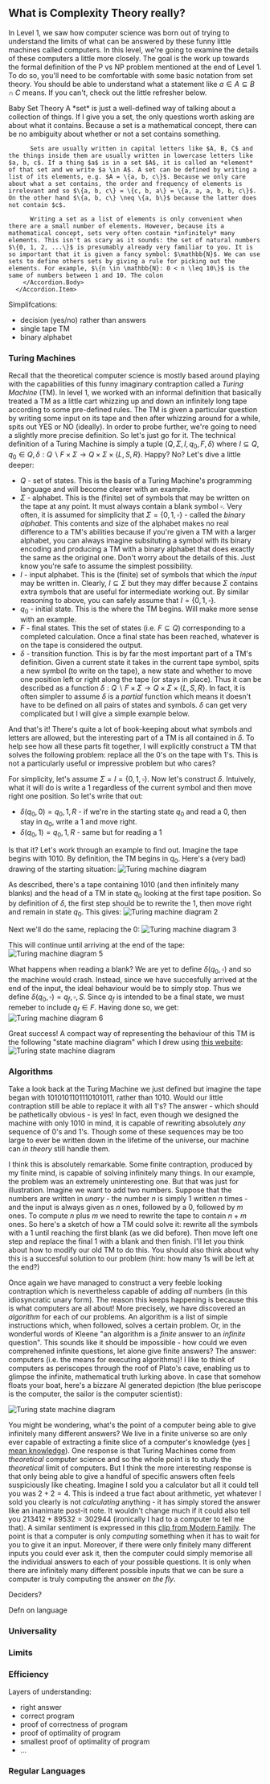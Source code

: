 
## What is Complexity Theory really?

In Level 1, we saw how computer science was born out of trying to understand the limits of what can be answered by these funny little machines called computers. In this level, we're going to examine the details of these computers a little more closely. The goal is the work up towards the formal definition of the $\mathsf{P}$ vs $\mathsf{NP}$ problem mentioned at the end of Level 1. To do so, you'll need to be comfortable with some basic notation from set theory. You should be able to understand what a statement like $a \in A \subseteq B \cap C$ means. If you can't, check out the little refresher below.


<Accordion >
      <Accordion.Item eventKey="0">
        <Accordion.Header>Baby Set Theory</Accordion.Header>
        <Accordion.Body>
          A *set* is just a well-defined way of talking about a collection of things. If I give you a set, the only questions worth asking are about what it contains. Because a set is a mathematical concept, there can be no ambiguity about whether or not a set contains something. 
          
          Sets are usually written in capital letters like $A, B, C$ and the things inside them are usually written in lowercase letters like $a, b, c$. If a thing $a$ is in a set $A$, it is called an *element* of that set and we write $a \in A$. A set can be defined by writing a list of its elements, e.g. $A = \{a, b, c\}$. Because we only care about what a set contains, the order and frequency of elements is irrelevant and so $\{a, b, c\} = \{c, b, a\} = \{a, a, a, b, b, c\}$. On the other hand $\{a, b, c\} \neq \{a, b\}$ because the latter does not contain $c$.

          Writing a set as a list of elements is only convenient when there are a small number of elements. However, because its a mathematical concept, sets very often contain *infinitely* many elements. This isn't as scary as it sounds: the set of natural numbers $\{0, 1, 2, ...\}$ is presumably already very familiar to you. It is so important that it is given a fancy symbol: $\mathbb{N}$. We can use sets to define others sets by giving a rule for picking out the elements. For example, $\{n \in \mathbb{N}: 0 < n \leq 10\}$ is the same of numbers between 1 and 10. The colon 
        </Accordion.Body>
      </Accordion.Item>
</Accordion>

Simplifcations:
- decision (yes/no) rather than answers
- single tape TM
- binary alphabet

### Turing Machines

Recall that the theoretical computer science is mostly based around playing with the capabilities of this funny imaginary contraption called a *Turing Machine* (TM). In level 1, we worked with an informal definition that basically treated a TM as a little cart whizzing up and down an infinitely long tape according to some pre-defined rules. The TM is given a particular question by writing some input on its tape and then after whizzing around for a while, spits out YES or NO (ideally). In order to probe further, we're going to need a slightly more precise definition. So let's just go for it. The technical definition of a Turing Machine is simply a tuple $(Q, \Sigma, I, q_0, F, \delta)$ where $I \subseteq Q, q_0 \in Q, \delta: Q \backslash F \times \Sigma \to Q \times \Sigma \times \{L, S, R\}$. Happy? No? Let's dive a little deeper:


* $Q$ - set of states. This is the basis of a Turing Machine's programming language and will become clearer with an example.
* $\Sigma$ - alphabet. This is the (finite) set of symbols that may be written on the tape at any point. It must always contain a blank symbol $\square$. Very often, it is assumed for simplicity that $\Sigma = \{0, 1, \square \}$ - called the *binary alphabet*. This contents and size of the alphabet makes no real difference to a TM's abilities because if you're given a TM with a larger alphabet, you can always imagine subsituting a symbol with its binary encoding and producing a TM with a binary alphabet that does exactly the same as the original one. Don't worry about the details of this. Just know you're safe to assume the simplest possibility.
* $I$ - input alphabet. This is the (finite) set of symbols that which the *input* may be written in. Clearly, $I \subseteq \Sigma$ but they may differ because $\Sigma$ contains extra symbols that are useful for intermediate working out. By similar reasoning to above, you can safely assume that $I = \{0, 1, \square\}$.
* $q_0$ - initial state. This is the where the TM begins. Will make more sense with an example.
* $F$ - final states. This the set of states (i.e. $F \subseteq Q$) corresponding to a completed calculation. Once a final state has been reached, whatever is on the tape is considered the output.
* $\delta$ - transition function. This is by far the most important part of a TM's definition. Given a current state it takes in the current tape symbol, spits a new symbol (to write on the tape), a new state and whether to move one position left or right along the tape (or stays in place). Thus it can be described as a function $\delta: Q\backslash F \times \Sigma \to Q \times \Sigma \times \{L, S, R\}$. In fact, it is often simpler to assume $\delta$ is a *partial* function which means it doesn't have to be defined on all pairs of states and symbols. $\delta$ can get very complicated but I will give a simple example below.

And that's it! There's quite a lot of book-keeping about what symbols and letters are allowed, but the interesting part of a TM is all contained in $\delta$. To help see how all these parts fit together, I will explicitly construct a TM that solves the following problem: replace all the 0's on the tape with 1's. This is not a particularly useful or impressive problem but who cares?

For simplicity, let's assume $\Sigma = I = \{0, 1, \square\}$. Now let's construct $\delta$. Intuively, what it will do is write a 1 regardless of the current symbol and then move right one position. So let's write that out:
- $\delta(q_0, 0) = q_0, 1, R$ - if we're in the starting state $q_0$ and read a 0, then stay in $q_0$, write a 1 and move right. 
- $\delta(q_0, 1) = q_0, 1, R$ - same but for reading a 1

Is that it? Let's work through an example to find out. Imagine the tape begins with $1010$. By definition, the TM begins in $q_0$. Here's a (very bad) drawing of the starting situation:
![Turing machine diagram](./imgs/tm-basic-1.jpg)

As described, there's a tape containing $1010$ (and then infinitely many blanks) and the head of a TM in state $q_0$ looking at the first tape position. So by definition of $\delta$, the first step should be to rewrite the 1, then move right and remain in state $q_0$. This gives:
![Turing machine diagram 2](./imgs/tm-basic-2.jpg)

Next we'll do the same, replacing the 0:
![Turing machine diagram 3](./imgs/tm-basic-3.jpg)

This will continue until arriving at the end of the tape:
![Turing machine diagram 5](./imgs/tm-basic-5.jpg)

What happens when reading a blank? We are yet to define $\delta(q_0, \square)$ and so the machine would crash. Instead, since we have succesfully arrived at the end of the input, the ideal behaviour would be to simply stop. Thus we define $\delta(q_0, \square) = q_f, \square, S$. Since $q_f$ is intended to be a final state, we must remeber to include $q_f \in F$. Having done so, we get:
![Turing machine diagram 6](./imgs/tm-basic-6.jpg)

Great success! A compact way of representing the behaviour of this TM is the following "state machine diagram" which I drew using [this website](https://turingmachine.io/):
![Turing state machine diagram](./imgs/tm-sm.png)



### Algorithms

Take a look back at the Turing Machine we just defined but imagine the tape began with $1010101101110101011$, rather than $1010$. Would our little contraption still be able to replace it with all $1$'s? The answer - which should be pathetically obvious - is yes! In fact, even though we designed the machine with only $1010$ in mind, it is capable of rewriting absolutely *any* sequence of $0$'s and $1$'s. Though some of these sequences may be too large to ever be written down in the lifetime of the universe, our machine can *in theory* still handle them. 

I think this is absolutely remarkable. Some finite contraption, produced by my finite mind, is capable of solving infinitely many things. In our example, the problem was an extremely uninteresting one. But that was just for illustration. Imagine we want to add two numbers. Suppose that the numbers are written in *unary* - the number $n$ is simply $1$ written $n$ times - and the input is always given as $n$ ones, followed by a $0$, followed by $m$ ones. To compute $n$ plus $m$ we need to rewrite the tape to contain $n + m$ ones. So here's a sketch of how a TM could solve it: rewrite all the symbols with a $1$ until reaching the first blank (as we did before). Then move left one step and replace the final $1$ with a blank and then finish. I'll let you think about how to modify our old TM to do this. You should also think about why this is a succesful solution to our problem (hint: how many $1$s will be left at the end?)

Once again we have managed to construct a very feeble looking contraption which is nevertheless capable of adding *all* numbers (in this idiosyncratic unary form). The reason this keeps happening is because this is what computers are all about! More precisely, we have discovered an *algorithm* for each of our problems. An algorithm is a list of simple instructions which, when followed, solves a certain problem. Or, in the wonderful words of Kleene "an algorithm is a *finite* answer to an *infinite* question". This sounds like it should be impossible - how could we even comprehened infinite questions, let alone give finite answers? The answer: computers (i.e. the means for executing algorithms)! I like to think of computers as periscopes through the roof of Plato's cave, enabling us to glimpse the infinite, mathematical truth lurking above. In case that somehow floats your boat, here's a bizzare AI generated depiction (the blue periscope is the computer, the sailor is the computer scientist):

![Turing state machine diagram](./imgs/platonic_periscope.png)


You might be wondering, what's the point of a computer being able to give infinitely many different answers? We live in a finite universe so are only ever capable of extracting a finite slice of a computer's knowledge (yes [I mean knowledge](https://compemp.com)). One response is that Turing Machines come from *theoretical* computer science and so the whole point is to study the *theoretical* limit of computers. But I think the more interesting response is that only being able to give a handful of specific answers often feels suspiciously like cheating. Imagine I sold you a calculator but all it could tell you was $2+2=4$. This is indeed a true fact about arithmetic, yet whatever I sold you clearly is not *calculating* anything - it has simply stored the answer like an inanimate post-it note. It wouldn't change much if it could also tell you $213412 + 89532 = 302944$ (ironically I had to a computer to tell me that). A similar sentiment is expressed in this [clip from Modern Family](https://www.youtube.com/shorts/MHzvbvgqHO4). The point is that a computer is only *computing* something when it has to wait for you to give it an input. Moreover, if there were only finitely many different inputs you could ever ask it, then the computer could simply memorise all the individual answers to each of your possible questions. It is only when there are infinitely many different possible inputs that we can be sure a computer is truly computing the answer *on the fly*. 


Deciders?

Defn on language


### Universality

### Limits 

### Efficiency

Layers of understanding:
- right answer
- correct program
- proof of correctness of program
- proof of optimality of program
- smallest proof of optimality of program
- ...

### Regular Languages